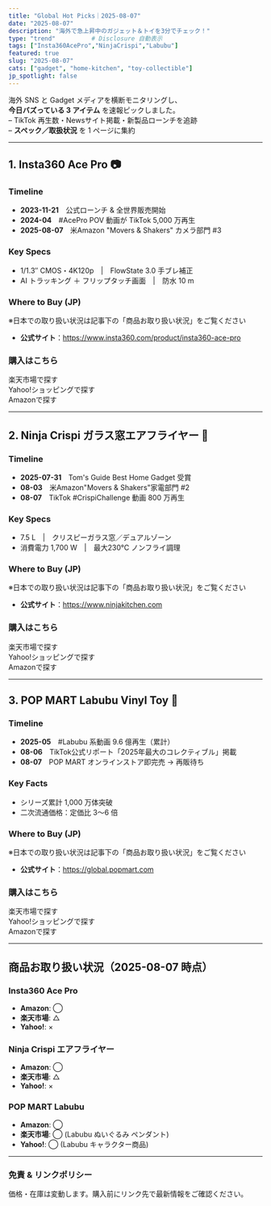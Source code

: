 ```yaml
---
title: "Global Hot Picks｜2025-08-07"
date: "2025-08-07"
description: "海外で急上昇中のガジェット＆トイを3分でチェック！"
type: "trend"          # Disclosure 自動表示
tags: ["Insta360AcePro","NinjaCrispi","Labubu"]
featured: true
slug: "2025-08-07"
cats: ["gadget", "home-kitchen", "toy-collectible"]
jp_spotlight: false
---
```


海外 SNS と Gadget メディアを横断モニタリングし、  
**今日バズっている 3 アイテム** を速報ピックしました。  
– TikTok 再生数・Newsサイト掲載・新製品ローンチを追跡  
– **スペック／取扱状況** を 1 ページに集約

---

## 1. Insta360 Ace Pro 📷

### Timeline  
- **2023-11-21**　公式ローンチ & 全世界販売開始  
- **2024-04**　#AcePro POV 動画が TikTok 5,000 万再生  
- **2025-08-07**　米Amazon "Movers & Shakers" カメラ部門 #3

### Key Specs  
- 1/1.3″ CMOS・4K120p　|　FlowState 3.0 手ブレ補正  
- AI トラッキング ＋ フリップタッチ画面　|　防水 10 m

### Where to Buy (JP)  
※日本での取り扱い状況は記事下の「商品お取り扱い状況」をご覧ください  
- **公式サイト**：<https://www.insta360.com/product/insta360-ace-pro>

### 購入はこちら

楽天市場で探す  
Yahoo!ショッピングで探す  
Amazonで探す

---

## 2. **Ninja Crispi ガラス窓エアフライヤー** 🍳

### Timeline  
- **2025-07-31**　Tom's Guide Best Home Gadget 受賞  
- **08-03**　米Amazon"Movers & Shakers"家電部門 #2  
- **08-07**　TikTok #CrispiChallenge 動画 800 万再生

### Key Specs  
- 7.5 L　|　クリスピーガラス窓／デュアルゾーン  
- 消費電力 1,700 W　|　最大230℃ ノンフライ調理

### Where to Buy (JP)  
※日本での取り扱い状況は記事下の「商品お取り扱い状況」をご覧ください  
- **公式サイト**：<https://www.ninjakitchen.com>

### 購入はこちら

楽天市場で探す  
Yahoo!ショッピングで探す  
Amazonで探す

---

## 3. **POP MART Labubu Vinyl Toy** 🧸

### Timeline  
- **2025-05**　#Labubu 系動画 9.6 億再生（累計）  
- **08-06**　TikTok公式リポート「2025年最大のコレクティブル」掲載  
- **08-07**　POP MART オンラインストア即完売 → 再販待ち

### Key Facts  
- シリーズ累計 1,000 万体突破  
- 二次流通価格：定価比 3〜6 倍

### Where to Buy (JP)  
※日本での取り扱い状況は記事下の「商品お取り扱い状況」をご覧ください  
- **公式サイト**：<https://global.popmart.com>

### 購入はこちら

楽天市場で探す  
Yahoo!ショッピングで探す  
Amazonで探す

---

## 商品お取り扱い状況（2025-08-07 時点）

### Insta360 Ace Pro  
- **Amazon**: ◯  
- **楽天市場**: △  
- **Yahoo!**: ×  
 

### Ninja Crispi エアフライヤー  
- **Amazon**: ◯  
- **楽天市場**: △  
- **Yahoo!**: ×  

### POP MART Labubu  
- **Amazon**: ◯  
- **楽天市場**: ◯ (Labubu ぬいぐるみ ペンダント)  
- **Yahoo!**: ◯ (Labubu キャラクター商品)  

---

### 免責 & リンクポリシー  
価格・在庫は変動します。購入前にリンク先で最新情報をご確認ください。
